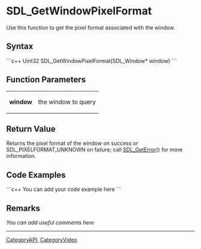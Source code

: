 
= SDL_GetWindowPixelFormat =
Use this function to get the pixel format associated with the window.


== Syntax ==
```c++
Uint32 SDL_GetWindowPixelFormat(SDL_Window* window)
```

== Function Parameters ==
{|
|'''window'''
|the window to query
|}

== Return Value ==
Returns the pixel format of the window on success or SDL_PIXELFORMAT_UNKNOWN on failure; call [[SDL_GetError]]() for more information.

== Code Examples ==
```c++
You can add your code example here
```

== Remarks ==
''You can add useful comments here''


----
[[CategoryAPI]], [[CategoryVideo]]

